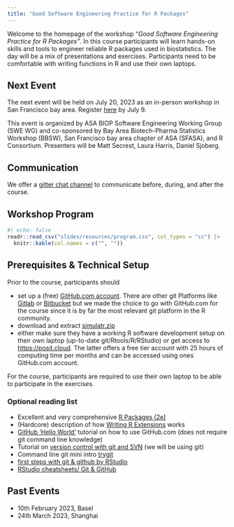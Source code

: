 ```yaml
---
title: "Good Software Engineering Practice for R Packages"
---
```


Welcome to the homepage of the workshop *"Good Software Engineering Practice for R Packages"*. In this course participants will learn hands-on skills and tools to engineer reliable R packages used in biostatistics. The day will be a mix of presentations and exercises. Participants need to be comfortable with writing functions in R and use their own laptops.

## Next Event

The next event will be held on July 20, 2023 as an in-person workshop in San Francisco bay area. Register [here](https://bbsw-tickets.ticketleap.com/summer-r-day1/) by July 9.

This event is organized by ASA BIOP Software Engineering Working Group (SWE WG) and co-sponsored by Bay Area Biotech-Pharma Statistics Workshop (BBSW), San Francisco bay area chapter of ASA (SFASA), and R Consortium. Presenters will be Matt Secrest, Laura Harris, Daniel Sjoberg.

## Communication

We offer a [gitter chat channel](https://matrix.to/#/#workshop-r-swe_community:gitter.im) to communicate before, during, and after the course.

## Workshop Program

```r
#| echo: false
readr::read_csv("slides/resources/program.csv", col_types = "cc") |>
  knitr::kable(col.names = c("", ""))
```

## Prerequisites & Technical Setup

Prior to the course, participants should

-   set up a (free) [GitHub.com account](https://github.com/join). There are other git Platforms like [Gitlab](https://about.gitlab.com/) or [Bitbucket](https://bitbucket.org/) but we made the choice to go with GitHub.com for the course since it is by far the most relevant git platform in the R community.
-   download and extract [simulatr.zip](slides/download/simulatr.zip)
-   either make sure they have a working R software development setup on their own laptop (up-to-date git/Rtools/R/RStudio) or get access to <https://posit.cloud>. The latter offers a free tier account with 25 hours of computing time per months and can be accessed using ones GitHub.com account.

For the course, participants are required to use their own laptop to be able to participate in the exercises.

### Optional reading list

-   Excellent and very comprehensive [R Packages (2e)](https://r-pkgs.org/)
-   (Hardcore) description of how [Writing R Extensions](https://cran.r-project.org/doc/manuals/R-exts.html) works
-   [GitHub 'Hello World'](https://docs.github.com/en/get-started/quickstart/hello-world) tutorial on how to use GitHub.com (does not require git command line knowledge)
-   Tutorial on [version control with git and SVN](https://support.posit.co/hc/en-us/articles/200532077-Version-Control-with-Git-and-SVN) (we will be using git)
-   Command line git mini intro [trygit](https://trygit.js.org/)
-   [first steps with git & github by RStudio](https://www.youtube.com/watch?v=jN6tvgt3GK8)
-   [RStudio cheatsheets/ Git & GitHub](https://github.com/rstudio/cheatsheets/blob/main/git-github.pdf)

## Past Events

- 10th February 2023, Basel
- 24th March 2023, Shanghai
